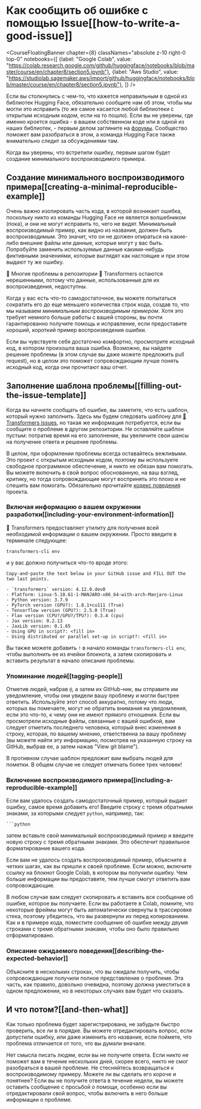 # Как сообщить об ошибке с помощью Issue[[how-to-write-a-good-issue]]

<CourseFloatingBanner chapter={8}
  classNames="absolute z-10 right-0 top-0"
  notebooks={[
    {label: "Google Colab", value: "https://colab.research.google.com/github/huggingface/notebooks/blob/master/course/en/chapter8/section5.ipynb"},
    {label: "Aws Studio", value: "https://studiolab.sagemaker.aws/import/github/huggingface/notebooks/blob/master/course/en/chapter8/section5.ipynb"},
]} />

Если вы столкнулись с чем-то, что кажется неправильным в одной из библиотек Hugging Face, обязательно сообщите нам об этом, чтобы мы могли это исправить (то же самое касается любой библиотеки с открытым исходным кодом, если на то пошло). Если вы не уверены, где именно кроется ошибка - в вашем собственном коде или в одной из наших библиотек, - первым делом загляните на [форумы](https://discuss.huggingface.co/). Сообщество поможет вам разобраться в этом, а команда Hugging Face также внимательно следит за обсуждениями там.

<Youtube id="_PAli-V4wj0"/>

Когда вы уверены, что встретили ошибку, первым шагом будет создание минимального воспроизводимого примера.

## Создание минимального воспроизводимого примера[[creating-a-minimal-reproducible-example]]

Очень важно изолировать часть кода, в которой возникает ошибка, поскольку никто из команды Hugging Face не является волшебником (пока), и они не могут исправить то, чего не видят. Минимальный воспроизводимый пример, как видно из названия, должен быть воспроизводимым. Это значит, что он не должен опираться на какие-либо внешние файлы или данные, которые могут у вас быть. Попробуйте заменить используемые данные какими-нибудь фиктивными значениями, которые выглядят как настоящие и при этом выдают ту же ошибку.

<Tip>

🚨 Многие проблемы в репозитории 🤗 Transformers остаются нерешенными, потому что данные, использованные для их воспроизведения, недоступны.

</Tip>

Когда у вас есть что-то самодостаточное, вы можете попытаться сократить его до еще меньшего количества строк кода, создав то, что мы называем _минимальным воспроизводимым примером_. Хотя это требует немного больше работы с вашей стороны, вы почти гарантированно получите помощь и исправление, если предоставите хороший, короткий пример воспроизведения ошибки.

Если вы чувствуете себя достаточно комфортно, просмотрите исходный код, в котором произошла ваша ошибка. Возможно, вы найдете решение проблемы (в этом случае вы даже можете предложить pull request), но в целом это поможет сопровождающим лучше понять исходный код, когда они прочитают ваш отчет.

## Заполнение шаблона проблемы[[filling-out-the-issue-template]]

Когда вы начнете сообщать об ошибке, вы заметите, что есть шаблон, который нужно заполнить. Здесь мы будем следовать шаблону для [🤗 Transformers issues](https://github.com/huggingface/transformers/issues/new/choose), но такая же информация потребуется, если вы сообщите о проблеме в другом репозитории. Не оставляйте шаблон пустым: потратив время на его заполнение, вы увеличите свои шансы на получение ответа и решение проблемы.

В целом, при оформлении проблемы всегда оставайтесь вежливыми. Это проект с открытым исходным кодом, поэтому вы используете свободное программное обеспечение, и никто не обязан вам помогать. Вы можете включить в свой вопрос обоснованную, на ваш взгляд, критику, но тогда сопровождающие могут воспринять это плохо и не спешить вам помогать. Обязательно прочитайте [кодекс поведения](https://github.com/huggingface/transformers/blob/master/CODE_OF_CONDUCT.md) проекта.

### Включая информацию о вашем окружении разработки[[including-your-environment-information]]

🤗 Transformers предоставляет утилиту для получения всей необходимой информации о вашем окружении. Просто введите в терминале следующее:

```
transformers-cli env
```

и у вас должно получиться что-то вроде этого:

```out
Copy-and-paste the text below in your GitHub issue and FILL OUT the two last points.

- `transformers` version: 4.12.0.dev0
- Platform: Linux-5.10.61-1-MANJARO-x86_64-with-arch-Manjaro-Linux
- Python version: 3.7.9
- PyTorch version (GPU?): 1.8.1+cu111 (True)
- Tensorflow version (GPU?): 2.5.0 (True)
- Flax version (CPU?/GPU?/TPU?): 0.3.4 (cpu)
- Jax version: 0.2.13
- JaxLib version: 0.1.65
- Using GPU in script?: <fill in>
- Using distributed or parallel set-up in script?: <fill in>
```

Вы также можете добавить `!` в начало команды `transformers-cli env`, чтобы выполнить ее из ячейки блокнота, а затем скопировать и вставить результат в начало описания проблемы.

### Упоминание людей[[tagging-people]]

Отметив людей, набрав `@`, а затем их GitHub-ник, вы отправите им уведомление, чтобы они увидели вашу проблему и могли быстрее ответить. Используйте этот способ аккуратно, потому что люди, которых вы помечаете, могут не обратить внимания на уведомления, если это что-то, к чему они не имеют прямого отношения. Если вы просмотрели исходные файлы, связанные с вашей ошибкой, вам следует отметить последнего человека, который внес изменения в строку, которая, по вашему мнению, ответственна за вашу проблему (вы можете найти эту информацию, посмотрев на указанную строку на GitHub, выбрав ее, а затем нажав "View git blame").

В противном случае шаблон предложит вам выбрать людей для пометки. В общем случае не следует отмечать более трех человек!

### Включение воспроизводимого примера[[including-a-reproducible-example]]

Если вам удалось создать самодостаточный пример, который выдает ошибку, самое время добавить его! Введите строку с тремя обратными знаками, за которыми следует `python`, например, так:

```
```python
```

затем вставьте свой минимальный воспроизводимый пример и введите новую строку с тремя обратными знаками. Это обеспечит правильное форматирование вашего кода.

Если вам не удалось создать воспроизводимый пример, объясните в четких шагах, как вы пришли к своей проблеме. Если можно, включите ссылку на блокнот Google Colab, в котором вы получили ошибку. Чем больше информации вы предоставите, тем лучше смогут ответить вам сопровождающие.

В любом случае вам следует скопировать и вставить все сообщение об ошибке, которое вы получаете. Если вы работаете в Colab, помните, что некоторые фреймы могут быть автоматически свернуты в трассировке стека, поэтому убедитесь, что вы развернули их перед копированием. Как и в примере кода, поместите сообщение об ошибке между двумя строками с тремя обратными знаками, чтобы оно было правильно отформатировано.

### Описание ожидаемого поведения[[describing-the-expected-behavior]]

Объясните в нескольких строках, что вы ожидали получить, чтобы сопровождающие получили полное представление о проблеме. Эта часть, как правило, довольно очевидна, поэтому должна уместиться в одном предложении, но в некоторых случаях вам будет что сказать.

## И что потом?[[and-then-what]]

Как только проблема будет зарегистрирована, не забудьте быстро проверить, все ли в порядке. Вы можете отредактировать вопрос, если допустили ошибку, или даже изменить его название, если поймете, что проблема отличается от того, что вы думали вначале.

Нет смысла писать людям, если вы не получите ответа. Если никто не поможет вам в течение нескольких дней, скорее всего, никто не смог разобраться в вашей проблеме. Не стесняйтесь возвращаться к воспроизводимому примеру. Можете ли вы сделать его короче и понятнее? Если вы не получите ответа в течение недели, вы можете оставить сообщение с просьбой о помощи, особенно если вы отредактировали свой вопрос, чтобы включить в него больше информации о проблеме.


